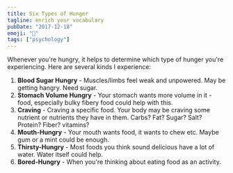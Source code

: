 ```yaml
---
title: Six Types of Hunger
tagline: enrich your vocabulary
pubDate: "2017-12-18"
emoji: "🥣"
tags: ["psychology"]
---
```


Whenever you're hungry, it helps to determine which type of hunger you're experiencing. Here are several kinds I experience:

1. **Blood Sugar Hungry** - Muscles/limbs feel weak and unpowered. May be getting hangry. Need sugar.
1. **Stomach Volume Hungry** - Your stomach wants more volume in it - food, especially bulky fibery food could help with this.
1. **Craving** - Craving a specific food. Your body may be craving some nutrient or nutrients they have in them. Carbs? Fat? Sugar? Salt? Protein? Fiber? vitamins?
1. **Mouth-Hungry** - Your mouth wants food, it wants to chew etc. Maybe gum or a mint could be enough.
1. **Thirsty-Hungry** - Most foods you think sound delicious have a lot of water. Water itself could help.
1. **Bored-Hungry** - When you're thinking about eating food as an activity.
